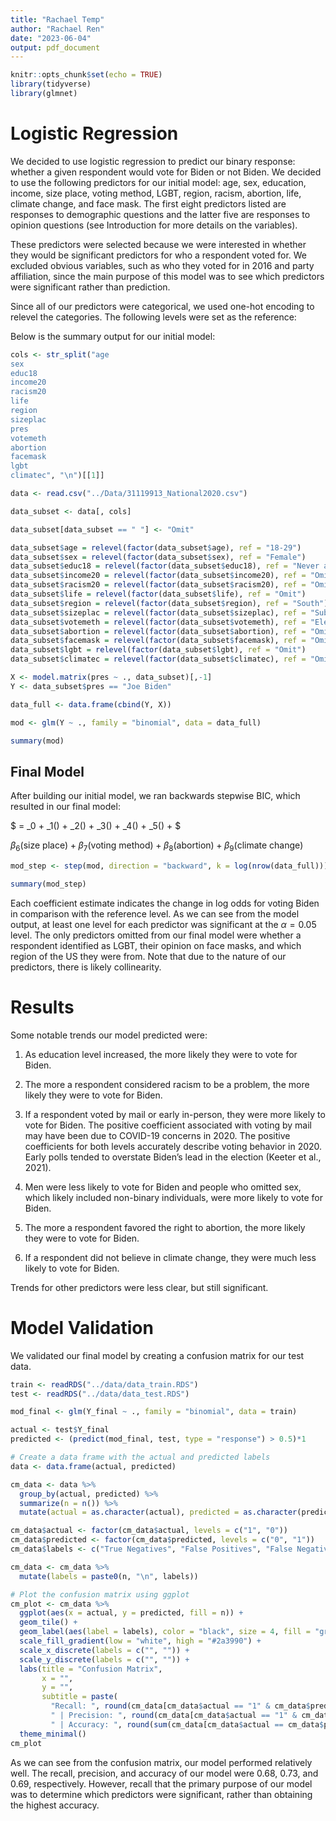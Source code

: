 ```yaml
---
title: "Rachael Temp"
author: "Rachael Ren"
date: "2023-06-04"
output: pdf_document
---
```


```r
knitr::opts_chunk$set(echo = TRUE)
library(tidyverse)
library(glmnet)
```

# Logistic Regression
We decided to use logistic regression to predict our binary response: whether a given respondent would vote for Biden or not Biden. We decided to use the following predictors for our initial model: age, sex, education, income, size place, voting method, LGBT, region, racism, abortion, life, climate change, and face mask. The first eight predictors listed are responses to demographic questions and the latter five are responses to opinion questions (see Introduction for more details on the variables).

These predictors were selected because we were interested in whether they would be significant predictors for who a respondent voted for. We excluded obvious variables, such as who they voted for in 2016 and party affiliation, since the main purpose of this model was to see which predictors were significant rather than prediction. 

Since all of our predictors were categorical, we used one-hot encoding to relevel the categories. The following levels were set as the reference:

\begin{tabular}{c|c}
\hline
  Predictor & Reference level\\
  \hline
  age & 18-29\\
  sex & Female\\
  education & Never attended college\\
  income & Omit\\
  size place & Rural\\
  voting method & Election day\\
  LGBT & Omit\\
  region & South\\
  racism & Omit\\
  abortion & Omit\\
  life & Omit\\
  climate change & Omit
\end{tabular}

Below is the summary output for our initial model:

```r
cols <- str_split("age
sex
educ18
income20
racism20
life
region
sizeplac
pres
votemeth
abortion
facemask
lgbt
climatec", "\n")[[1]]

data <- read.csv("../Data/31119913_National2020.csv")

data_subset <- data[, cols]

data_subset[data_subset == " "] <- "Omit"

data_subset$age = relevel(factor(data_subset$age), ref = "18-29")
data_subset$sex = relevel(factor(data_subset$sex), ref = "Female")
data_subset$educ18 = relevel(factor(data_subset$educ18), ref = "Never attended college")
data_subset$income20 = relevel(factor(data_subset$income20), ref = "Omit")
data_subset$racism20 = relevel(factor(data_subset$racism20), ref = "Omit")
data_subset$life = relevel(factor(data_subset$life), ref = "Omit")
data_subset$region = relevel(factor(data_subset$region), ref = "South")
data_subset$sizeplac = relevel(factor(data_subset$sizeplac), ref = "Suburbs")
data_subset$votemeth = relevel(factor(data_subset$votemeth), ref = "Election day")
data_subset$abortion = relevel(factor(data_subset$abortion), ref = "Omit")
data_subset$facemask = relevel(factor(data_subset$facemask), ref = "Omit")
data_subset$lgbt = relevel(factor(data_subset$lgbt), ref = "Omit")
data_subset$climatec = relevel(factor(data_subset$climatec), ref = "Omit")

X <- model.matrix(pres ~ ., data_subset)[,-1]
Y <- data_subset$pres == "Joe Biden"

data_full <- data.frame(cbind(Y, X))

mod <- glm(Y ~ ., family = "binomial", data = data_full)

summary(mod)
```

## Final Model

After building our initial model, we ran backwards stepwise BIC, which resulted in our final model:

$\hat{\text{president}} = \beta_0 + \beta_1(\text{age}) + \beta_2(\text{sex}) + \beta_3(\text{education}) + \beta_4(\text{income}) + \beta_5(\text{racism}) + $

$\beta_6(\text{size place}) + \beta_7(\text{voting method}) + \beta_8(\text{abortion}) + \beta_9(\text{climate change})$

```r
mod_step <- step(mod, direction = "backward", k = log(nrow(data_full)))

summary(mod_step)
```

Each coefficient estimate indicates the change in log odds for voting Biden in comparison with the reference level. As we can see from the model output, at least one level for each predictor was significant at the $\alpha = 0.05$ level. The only predictors omitted from our final model were whether a respondent identified as LGBT, their opinion on face masks, and which region of the US they were from. Note that due to the nature of our predictors, there is likely collinearity.

# Results

Some notable trends our model predicted were:

1. As education level increased, the more likely they were to vote for Biden.

2. The more a respondent considered racism to be a problem, the more likely they were to vote for Biden.

3. If a respondent voted by mail or early in-person, they were more likely to vote for Biden. The positive coefficient associated with voting by mail may have been due to COVID-19 concerns in 2020. The positive coefficients for both levels accurately describe voting behavior in 2020. Early polls tended to overstate Biden's lead in the election (Keeter et al., 2021).

4. Men were less likely to vote for Biden and people who omitted sex, which likely included non-binary individuals, were more likely to vote for Biden.

5. The more a respondent favored the right to abortion, the more likely they were to vote for Biden.

6. If a respondent did not believe in climate change, they were much less likely to vote for Biden.

Trends for other predictors were less clear, but still significant.

# Model Validation

We validated our final model by creating a confusion matrix for our test data.

```r
train <- readRDS("../data/data_train.RDS")
test <- readRDS("../data/data_test.RDS")

mod_final <- glm(Y_final ~ ., family = "binomial", data = train)

actual <- test$Y_final
predicted <- (predict(mod_final, test, type = "response") > 0.5)*1

# Create a data frame with the actual and predicted labels
data <- data.frame(actual, predicted)

cm_data <- data %>% 
  group_by(actual, predicted) %>% 
  summarize(n = n()) %>% 
  mutate(actual = as.character(actual), predicted = as.character(predicted))

cm_data$actual <- factor(cm_data$actual, levels = c("1", "0"))
cm_data$predicted <- factor(cm_data$predicted, levels = c("0", "1"))
cm_data$labels <- c("True Negatives", "False Positives", "False Negatives", "True Positives")

cm_data <- cm_data %>% 
  mutate(labels = paste0(n, "\n", labels))

# Plot the confusion matrix using ggplot
cm_plot <- cm_data %>% 
  ggplot(aes(x = actual, y = predicted, fill = n)) +
  geom_tile() +
  geom_label(aes(label = labels), color = "black", size = 4, fill = "gray90") +
  scale_fill_gradient(low = "white", high = "#2a3990") +
  scale_x_discrete(labels = c("", "")) +
  scale_y_discrete(labels = c("", "")) +
  labs(title = "Confusion Matrix", 
       x = "", 
       y = "",
       subtitle = paste(
         "Recall: ", round(cm_data[cm_data$actual == "1" & cm_data$predicted == "1",]$n/(cm_data[cm_data$actual == "0" & cm_data$predicted == "1",]$n + cm_data[cm_data$actual == "1" & cm_data$predicted == "1",]$n), 2),
         " | Precision: ", round(cm_data[cm_data$actual == "1" & cm_data$predicted == "1",]$n/(cm_data[cm_data$actual == "1" & cm_data$predicted == "1",]$n + cm_data[cm_data$actual == "1" & cm_data$predicted == "0",]$n), 2),
         " | Accuracy: ", round(sum(cm_data[cm_data$actual == cm_data$predicted,]$n)/sum(cm_data$n), 2))) +
  theme_minimal()
cm_plot
```

As we can see from the confusion matrix, our model performed relatively well. The recall, precision, and accuracy of our model were 0.68, 0.73, and 0.69, respectively. However, recall that the primary purpose of our model was to determine which predictors were significant, rather than obtaining the highest accuracy.